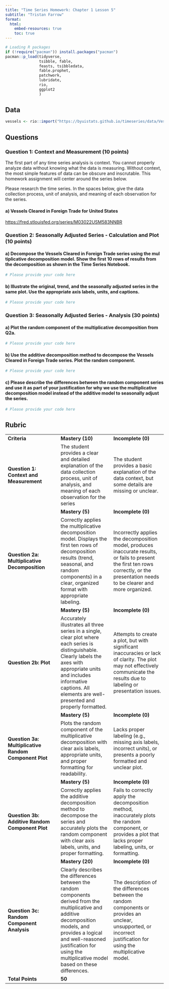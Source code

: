 ```yaml
---
title: "Time Series Homework: Chapter 1 Lesson 5"
subtitle: "Tristan Farrow"
format: 
  html:
    embed-resources: true
    toc: true
---
```


```r

# Loading R packages
if (!require("pacman")) install.packages("pacman")
pacman::p_load(tidyverse, 
               tsibble, fable,
               feasts, tsibbledata,
               fable.prophet,
               patchwork,
               lubridate, 
               rio,
               ggplot2
               )
```

## Data

```r
vessels <- rio::import("https://byuistats.github.io/timeseries/data/Vessels_Trade_US.csv")
```

::: {.callout-note title="Revisions" icon="false"}
<!-- Delete this and put your homework revisions here. -->
:::

## Questions

### Question 1: Context and Measurement (10 points)

The first part of any time series analysis is context. You cannot properly analyze data without knowing what the data is measuring. Without context, the most simple features of data can be obscure and inscrutable. This homework assignment will center around the series below.

Please research the time series. In the spaces below, give the data collection process, unit of analysis, and meaning of each observation for the series.

#### a) **Vessels Cleared in Foreign Trade for United States**

<https://fred.stlouisfed.org/series/M03022USM583NNBR>

::: {.callout-note title="Answer" icon="false"}
<!-- Delete this and put your answer here. The three colons mark the end of your answer. -->
:::

### Question 2: Seasonally Adjusted Series - Calculation and Plot (10 points)

#### a) Decompose the Vessels Cleared in Foreign Trade series using the mul tiplicative decomposition model. Show the first 10 rows of results from the decomposition as shown in the Time Series Notebook.

::: {.callout-note title="Answer" icon="false"}
```r
# Please provide your code here

```
:::

#### b) Illustrate the original, trend, and the seasonally adjusted series in the same plot. Use the appropriate axis labels, units, and captions.

::: {.callout-note title="Answer" icon="false"}
```r
# Please provide your code here

```
:::

### Question 3: Seasonally Adjusted Series - Analysis (30 points)

#### a) Plot the random component of the multiplicative decomposition from Q2a.

::: {.callout-note title="Answer" icon="false"}
```r
# Please provide your code here

```
:::

#### b) Use the additive decomposition method to decompose the Vessels Cleared in Foreign Trade series. Plot the random component.

::: {.callout-note title="Answer" icon="false"}
```r
# Please provide your code here

```
:::

#### c) Please describe the differences between the random component series and use it as part of your justification for why we use the multiplicative decomposition model instead of the additive model to seasonally adjust the series.

::: {.callout-note title="Answer" icon="false"}
```r
# Please provide your code here

```

<!-- Delete this and put your answer here. -->
:::

## Rubric

|  |  |  |
|----|----|----|
| **Criteria** | **Mastery (10)** | **Incomplete (0)** |
| **Question 1: Context and Measurement** | The student provides a clear and detailed explanation of the data collection process, unit of analysis, and meaning of each observation for the series | The student provides a basic explanation of the data context, but some details are missing or unclear. |
|  | **Mastery (5)** | **Incomplete (0)** |
| **Question 2a: Multiplicative Decomposition** | Correctly applies the multiplicative decomposition model. Displays the first ten rows of decomposition results (trend, seasonal, and random components) in a clear, organized format with appropriate labeling. | Incorrectly applies the decomposition model, produces inaccurate results, or fails to present the first ten rows correctly, or the presentation needs to be clearer and more organized. |
|  | **Mastery (5)** | **Incomplete (0)** |
| **Question 2b: Plot** | Accurately illustrates all three series in a single, clear plot where each series is distinguishable. Clearly labels the axes with appropriate units and includes informative captions. All elements are well-presented and properly formatted. | Attempts to create a plot, but with significant inaccuracies or lack of clarity. The plot may not effectively communicate the results due to labeling or presentation issues. |
|  | **Mastery (5)** | **Incomplete (0)** |
| **Question 3a: Multiplicative Random Component Plot** | Plots the random component of the multiplicative decomposition with clear axis labels, appropriate units, and proper formatting for readability. | Lacks proper labeling (e.g., missing axis labels, incorrect units), or presents a poorly formatted and unclear plot. |
|  | **Mastery (5)** | **Incomplete (0)** |
| **Question 3b: Additive Random Component Plot** | Correctly applies the additive decomposition method to decompose the series and accurately plots the random component with clear axis labels, units, and proper formatting. | Fails to correctly apply the decomposition method, inaccurately plots the random component, or provides a plot that lacks proper labeling, units, or formatting. |
|  | **Mastery (20)** | **Incomplete (0)** |
| **Question 3c: Random Component Analysis** | Clearly describes the differences between the random components derived from the multiplicative and additive decomposition models, and provides a logical and well-reasoned justification for using the multiplicative model based on these differences. | The description of the differences between the random components or provides an unclear, unsupported, or incorrect justification for using the multiplicative model. |
| **Total Points** | **50** |  |
